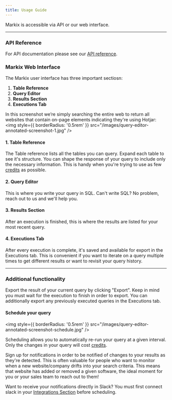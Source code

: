 ```yaml
---
title: Usage Guide
---
```

Markix is accessible via API or our web interface.

---
### API Reference
For API documentation please see our [API reference](https://docs.markix.com/api-reference/introduction).

### Markix Web Interface
The Markix user interface has three important sectiosn:
1. **Table Reference**
2. **Query Editor**
3. **Results Section**
4. **Executions Tab**

In this screenshot we’re simply searching the entire web to return all websites that contain on-page elements indicating they're using Hotjar: 
<img
  style={{ borderRadius: '0.5rem' }}
  src="/images/query-editor-annotated-screenshot-1.jpg"
/>

#### 1. Table Reference
The Table reference lists all the tables you can query. Expand each table to see it's structure. You can shape the response of your query to include only the necessary information. This is handy when you're trying to use as few [credits](/essentials/credits) as possible.

#### 2. Query Editor
This is where you write your query in SQL. Can't write SQL? No problem, reach out to us and we'll help you.

#### 3. Results Section
After an execution is finished, this is where the results are listed for your most recent query.

#### 4. Executions Tab
After every execution is complete, it's saved and available for export in the Executions tab. This is convenient if you want to iterate on a query multiple times to get different results or want to revisit your query history.

---

### Additional functionality
Export the result of your current query by clicking "Export". Keep in mind you must wait for the execution to finish in order to export. 
You can additionally export any previously executed queries in the Executions tab.

#### Schedule your query
<img
  style={{ borderRadius: '0.5rem' }}
  src="/images/query-editor-annotated-screenshot-schedule.jpg"
/>

Scheduling allows you to automatically re-run your query at a given interval. Only the changes in your query will cost [credits](/essentials/credits).

Sign up for notifications in order to be notified of changes to your results as they're detected. This is often valuable for people who want to monitor when a new website/company drifts into your search criteria. This means that website has added or removed a given software, the ideal moment for you or your sales team to reach out to them! 

Want to receive your notifications directly in Slack? You must first connect slack in your [Integrations Section](https://app.markix.com/settings/integrations) before scheduling.

